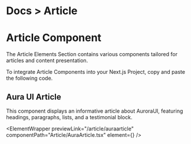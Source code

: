 
<h1 className="text-gray-800 dark:text-gray-200  text-[14px] mt-3 ">
  <span className="text-gray-500 ">Docs ></span> Article
</h1>

# Article Component

The Article Elements Section contains various components tailored for articles and content presentation.

To integrate Article Components into your Next.js Project, copy and paste the following code.

## Aura UI Article

This component displays an informative article about AuroraUI, featuring headings, paragraphs, lists, and a testimonial block.

<ElementWrapper
  previewLink="/article/auraarticle"
  componentPath="Article/AuraArticle.tsx"
  element={<AuraArticle />}
/>
